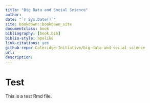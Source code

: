 ```yaml
---
title: "Big Data and Social Science"
author: 
date: "`r Sys.Date()`"
site: bookdown::bookdown_site
documentclass: book
bibliography: [book.bib]
biblio-style: apalike
link-citations: yes
github-repo: Coleridge-Initiative/big-data-and-social-science
url: 
description: 
---
```


# Test 

This is a test Rmd file.
